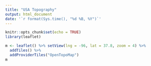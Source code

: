 ---
title: "USA Topography"
output: html_document
date: '`r format(Sys.time(), "%d %B, %Y")`'
---

```{r setup, include=FALSE}
knitr::opts_chunk$set(echo = TRUE)
library(leaflet)
```

```{r echo=FALSE}
m <- leaflet() %>% setView(lng = -96, lat = 37.8, zoom = 4) %>% 
  addTiles() %>%
  addProviderTiles("OpenTopoMap")
m
```
